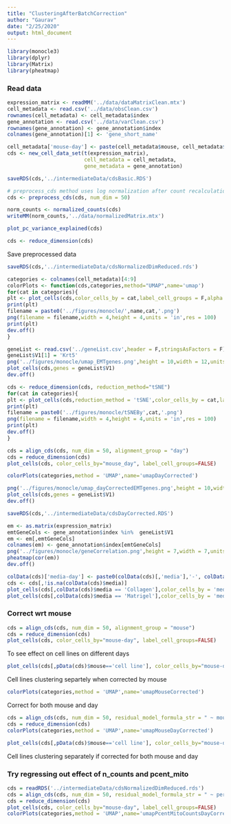 ```yaml
---
title: "ClusteringAfterBatchCorrection"
author: "Gaurav"
date: "2/25/2020"
output: html_document
---
```


```r
library(monocle3)
library(dplyr)
library(Matrix)
library(pheatmap)
```
### Read data
```r
expression_matrix <- readMM('../data/dataMatrixClean.mtx')
cell_metadata <- read.csv('../data/obsClean.csv')
rownames(cell_metadata) <- cell_metadata$index
gene_annotation <- read.csv('../data/varClean.csv')
rownames(gene_annotation) <- gene_annotation$index
colnames(gene_annotation)[1] <- 'gene_short_name'
```


```r
cell_metadata['mouse-day'] <- paste(cell_metadata$mouse, cell_metadata$day,sep = '-')
cds <- new_cell_data_set(t(expression_matrix),
                         cell_metadata = cell_metadata,
                         gene_metadata = gene_annotation)
```

```r
saveRDS(cds,'../intermediateData/cdsBasic.RDS')
```


```r
# preprocess_cds method uses log normalization after count recalculation using an estimated size factor
cds <- preprocess_cds(cds, num_dim = 50)
```

```r
norm_counts <- normalized_counts(cds)
writeMM(norm_counts,'../data/normalizedMatrix.mtx')
```

```r
plot_pc_variance_explained(cds)
```

```r
cds <- reduce_dimension(cds)
```
Save preprocessed data
```r
saveRDS(cds,'../intermediateData/cdsNormalizedDimReduced.rds')
```

```r
categories <- colnames(cell_metadata)[4:9]
colorPlots <- function(cds,categories,method="UMAP",name='umap') 
for(cat in categories){
plt <- plot_cells(cds,color_cells_by = cat,label_cell_groups = F,alpha = 0.8,reduction_method = method)
print(plt)
filename = paste0('../figures/monocle/',name,cat,'.png')
png(filename = filename,width = 4,height = 4,units = 'in',res = 100)
print(plt)
dev.off()
}
```
```r
geneList <- read.csv('../geneList.csv',header = F,stringsAsFactors = F)
geneList$V1[1] = 'Krt5'
png('../figures/monocle/umap_EMTgenes.png',height = 10,width = 12,units = 'in',res = 100)
plot_cells(cds,genes = geneList$V1)
dev.off()
```
```r
cds <- reduce_dimension(cds, reduction_method="tSNE")
for(cat in categories){
plt <- plot_cells(cds,reduction_method = 'tSNE',color_cells_by = cat,label_cell_groups = F,alpha = 0.8)
print(plt)
filename = paste0('../figures/monocle/tSNEBy',cat,'.png')
png(filename = filename,width = 4,height = 4,units = 'in',res = 100)
print(plt)
dev.off()
}
```

```r
cds = align_cds(cds, num_dim = 50, alignment_group = "day")
cds = reduce_dimension(cds)
plot_cells(cds, color_cells_by="mouse_day", label_cell_groups=FALSE)
```
```r
colorPlots(categories,method = 'UMAP',name='umapDayCorrected')
```
```r
png('../figures/monocle/umap_dayCorrectedEMTgenes.png',height = 10,width = 12,units = 'in',res = 100)
plot_cells(cds,genes = geneList$V1)
dev.off()
```
```r
saveRDS(cds,'../intermediateData/cdsDayCorrected.RDS')
```

```r
em <- as.matrix(expression_matrix)
emtGeneCols <- gene_annotation$index %in%  geneList$V1
em <- em[,emtGeneCols]
colnames(em) <- gene_annotation$index[emtGeneCols]
png('../figures/monocle/geneCorrelation.png',height = 7,width = 7,units = 'in',res = 100)
pheatmap(cor(em))
dev.off()
```

```r
colData(cds)['media-day'] <- paste0(colData(cds)[,'media'],'-', colData(cds)[,'day'])
cds <- cds[,!is.na(colData(cds)$media)]
plot_cells(cds[,colData(cds)$media == 'Collagen'],color_cells_by = 'media-day',label_cell_groups = F,alpha = 0.8)
plot_cells(cds[,colData(cds)$media == 'Matrigel'],color_cells_by = 'media-day',label_cell_groups = F,alpha = 0.8)
```

### Correct wrt mouse
```r
cds = align_cds(cds, num_dim = 50, alignment_group = "mouse")
cds = reduce_dimension(cds)
plot_cells(cds, color_cells_by="mouse-day", label_cell_groups=FALSE)
```
To see effect on cell lines on different days
```r
plot_cells(cds[,pData(cds)$mouse=='cell line'], color_cells_by="mouse-day", label_cell_groups=FALSE)
```
Cell lines clustering separtely when corrected by mouse
```r
colorPlots(categories,method = 'UMAP',name='umapMouseCorrected')
```
Correct for both mouse and day
```r
cds = align_cds(cds, num_dim = 50, residual_model_formula_str = " ~ mouse + day")
cds = reduce_dimension(cds)
colorPlots(categories,method = 'UMAP',name='umapMouseDayCorrected')
```
```r
plot_cells(cds[,pData(cds)$mouse=='cell line'], color_cells_by="mouse-day", label_cell_groups=FALSE)
```
Cell lines clustering separately if corrected for both mouse and day

### Try regressing out effect of n_counts and pcent_mito
```r
cds = readRDS('../intermediateData/cdsNormalizedDimReduced.rds')
cds = align_cds(cds, num_dim = 50, residual_model_formula_str = " ~ percent_mito + n_counts + day")
cds = reduce_dimension(cds)
plot_cells(cds, color_cells_by="mouse-day", label_cell_groups=FALSE)
colorPlots(categories,method = 'UMAP',name='umapPcentMitoCountsDayCorrected')
```

